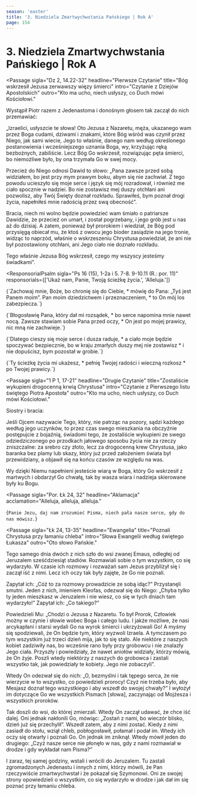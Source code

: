 ```yaml
---
season: 'easter'
title: '3. Niedziela Zmartwychwstania Pańskiego | Rok A'
page: 154
---
```


# 3. Niedziela Zmartwychwstania Pańskiego | Rok A

<Passage
  sigla="Dz 2, 14.22-32"
  headline="Pierwsze Czytanie"
  title="Bóg wskrzesił Jezusa zerwawszy więzy śmierci"
  intro="Czytanie z Dziejów Apostolskich"
  outro="Kto ma ucho, niech usłyszy, co Duch mówi Kościołowi."
>
  <p>
    Wystąpił Piotr razem z Jedenastoma i donośnym głosem tak zaczął do nich
    przemawiać:
  </p>
  <p>
    „Izraelici, usłyszcie te słowa! Oto Jezusa z Nazaretu, męża, ukazanego wam
    przez Boga cudami, dziwami i znakami, które Bóg wśród was czynił przez
    Niego, jak sami wiecie, Jego to właśnie, danego nam według określonego
    postanowienia i wcześniejszego uznania Boga, wy, krzyżując ręką bezbożnych,
    zabiliście. Lecz Bóg Go wskrzesił, rozwiązując pęta śmierci, bo niemożliwe
    było, by ona trzymała Go w swej mocy.
  </p>
  <p>
    Przecież do Niego odnosi Dawid to słowo: „Pana zawsze przed sobą widziałem,
    bo jest przy mym prawym boku, abym się nie zachwiał. Z tego powodu ucieszyło
    się moje serce i język się mój rozradował, i również me ciało spocznie w
    nadziei. Bo nie zostawisz mej duszy otchłani ani pozwolisz, aby Twój Święty
    doznał rozkładu. Sprawiłeś, bym poznał drogi życia, napełniłeś mnie radością
    przez swą obecność”.
  </p>
  <p>
    Bracia, niech mi wolno będzie powiedzieć wam śmiało o patriarsze Dawidzie,
    że przecież on umarł, i został pogrzebany, i jego grób jest u nas aż do
    dzisiaj. A zatem, ponieważ był prorokiem i wiedział, że Bóg pod przysięgą
    obiecał mu, że ktoś z owocu jego bioder zasiądzie na jego tronie, widząc to
    naprzód, właśnie o wskrzeszeniu Chrystusa powiedział, że ani nie był
    pozostawiony otchłani, ani Jego ciało nie doznało rozkładu.
  </p>
  <p>
    Tego właśnie Jezusa Bóg wskrzesił, czego my wszyscy jesteśmy świadkami”.
  </p>
</Passage>

<ResponsorialPsalm
  sigla="Ps 16 (15), 1-2a i 5. 7-8. 9-10.11 (R.: por. 11)"
  responsorials={['Ukaż nam, Panie, Twoją ścieżkę życia.', 'Alleluja.']}
>
  <p>{`Zachowaj mnie, Boże, bo chronię się do Ciebie, *
mówię do Pana: „Tyś jest Panem moim”.
Pan moim dziedzictwem i przeznaczeniem, *
to On mój los zabezpiecza.`}</p>
  <p>{`Błogosławię Pana, który dał mi rozsądek, *
bo serce napomina mnie nawet nocą.
Zawsze stawiam sobie Pana przed oczy, *
On jest po mojej prawicy, nic mną nie zachwieje.`}</p>
  <p>{`Dlatego cieszy się moje serce i dusza raduje, *
a ciało moje będzie spoczywać bezpiecznie,
bo w kraju zmarłych duszy mej nie zostawisz *
i nie dopuścisz, bym pozostał w grobie.`}</p>
  <p>{`Ty ścieżkę życia mi ukażesz, *
pełnię Twojej radości
i wieczną rozkosz *
po Twojej prawicy.`}</p>
</ResponsorialPsalm>

<Passage
  sigla="1 P 1, 17-21"
  headline="Drugie Czytanie"
  title="Zostaliście wykupieni drogocenną krwią Chrystusa"
  intro="Czytanie z Pierwszego listu świętego Piotra Apostoła"
  outro="Kto ma ucho, niech usłyszy, co Duch mówi Kościołowi."
>
  <p>Siostry i bracia:</p>
  <p>
    Jeśli Ojcem nazywacie Tego, który, nie patrząc na pozory, sądzi każdego
    według jego uczynków, to przez czas swego mieszkania na obczyźnie
    postępujcie z bojaźnią, świadomi tego, że zostaliście wykupieni ze swego
    odziedziczonego po przodkach jałowego sposobu życia nie za rzeczy
    zniszczalne: za srebro czy złoto, lecz za drogocenną krew Chrystusa, jako
    baranka bez plamy lub skazy, który już przed założeniem świata był
    przewidziany, a objawił się na końcu czasów ze względu na was.
  </p>
  <p>
    Wy dzięki Niemu napełnieni jesteście wiarą w Boga, który Go wskrzesił z
    martwych i obdarzył Go chwałą, tak by wasza wiara i nadzieja skierowane były
    ku Bogu.
  </p>
</Passage>

<EasterSequence/>

<Passage
  sigla="Por. Łk 24, 32"
  headline="Aklamacja"
  acclamation="Alleluja, alleluja, alleluja."
>
  {`Panie Jezu, daj nam zrozumieć Pisma,
niech pała nasze serce, gdy do nas mówisz.`}
</Passage>

<Passage
  sigla="Łk 24, 13-35"
  headline="Ewangelia"
  title="Poznali Chrystusa przy łamaniu chleba"
  intro="Słowa Ewangelii według świętego Łukasza"
  outro="Oto słowo Pańskie."
>
  <p>
    Tego samego dnia dwóch z nich szło do wsi zwanej Emaus, odległej od
    Jeruzalem sześćdziesiąt stadiów. Rozmawiali sobie o tym wszystkim, co się
    wydarzyło. W czasie ich rozmowy i rozważań sam Jezus przybliżył się i zaczął
    iść z nimi. Lecz ich oczy tak były zajęte, że Go nie poznali.
  </p>
  <p>
    Zapytał ich: „Cóż to za rozmowy prowadzicie ze sobą idąc?” Przystanęli
    smutni. Jeden z nich, imieniem Kleofas, odezwał się do Niego: „Chyba tylko
    ty jeden mieszkasz w Jeruzalem i nie wiesz, co się w tych dniach tam
    wydarzyło!” Zapytał ich: „Co takiego?”
  </p>
  <p>
    Powiedzieli Mu: „Chodzi o Jezusa z Nazaretu. To był Prorok, Człowiek możny w
    czynie i słowie wobec Boga i całego ludu. I jakże możliwe, że nasi
    arcykapłani i starsi wydali Go na wyrok śmierci i ukrzyżowali Go! A myśmy
    się spodziewali, że On będzie tym, który wyzwoli Izraela. A tymczasem po tym
    wszystkim już trzeci dzień mija, jak to się stało. Ale niektóre z naszych
    kobiet zadziwiły nas, bo wcześnie rano były przy grobowcu i nie znalazły
    Jego ciała. Przyszły i powiedziały, że nawet aniołów widziały, którzy mówią,
    że On żyje. Poszli wtedy niektórzy z naszych do grobowca i zastali wszystko
    tak, jak powiedziały te kobiety. Jego nie zobaczyli”.
  </p>
  <p>
    Wtedy On odezwał się do nich: „O, bezmyślni i tak tępego serca, że nie
    wierzycie w to wszystko, co powiedzieli prorocy! Czyż nie trzeba było, aby
    Mesjasz doznał tego wszystkiego i aby wszedł do swojej chwały?” I wyłożył im
    dotyczące Go we wszystkich Pismach [słowa], zaczynając od Mojżesza i
    wszystkich proroków.
  </p>
  <p>
    Tak doszli do wsi, do której zmierzali. Wtedy On zaczął udawać, że chce iść
    dalej. Oni jednak nakłonili Go, mówiąc: „Zostań z nami, bo wieczór blisko,
    dzień już się przechylił”. Wszedł zatem, aby z nimi zostać. Kiedy z nimi
    zasiadł do stołu, wziął chleb, pobłogosławił, połamał i podał im. Wtedy ich
    oczy się otwarły i poznali Go. On jednak im zniknął. Wtedy mówił jeden do
    drugiego: „Czyż nasze serce nie płonęło w nas, gdy z nami rozmawiał w drodze
    i gdy wykładał nam Pisma?”
  </p>
  <p>
    I zaraz, tej samej godziny, wstali i wrócili do Jeruzalem. Tu zastali
    zgromadzonych Jedenastu i innych z nimi, którzy mówili, że Pan rzeczywiście
    zmartwychwstał i że pokazał się Szymonowi. Oni ze swojej strony opowiedzieli
    o wszystkim, co się wydarzyło w drodze i jak dał im się poznać przy łamaniu
    chleba.
  </p>
</Passage>
